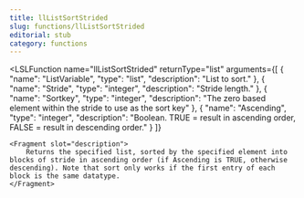 ```yaml
---
title: llListSortStrided
slug: functions/llListSortStrided
editorial: stub
category: functions
---
```


<LSLFunction
	name="llListSortStrided"
	returnType="list"
	arguments={[
	{
		"name": "ListVariable",
		"type": "list",
		"description": "List to sort."
	},
	{
		"name": "Stride",
		"type": "integer",
		"description": "Stride length."
	},
	{
		"name": "Sortkey",
		"type": "integer",
		"description": "The zero based element within the stride to use as the sort key"
	},
	{
		"name": "Ascending",
		"type": "integer",
		"description": "Boolean. TRUE = result in ascending order, FALSE = result in descending order."
	}
]}
>
	<Fragment slot="description">
		Returns the specified list, sorted by the specified element into blocks of stride in ascending order (if Ascending is TRUE, otherwise descending). Note that sort only works if the first entry of each block is the same datatype.
	</Fragment>
</LSLFunction>
